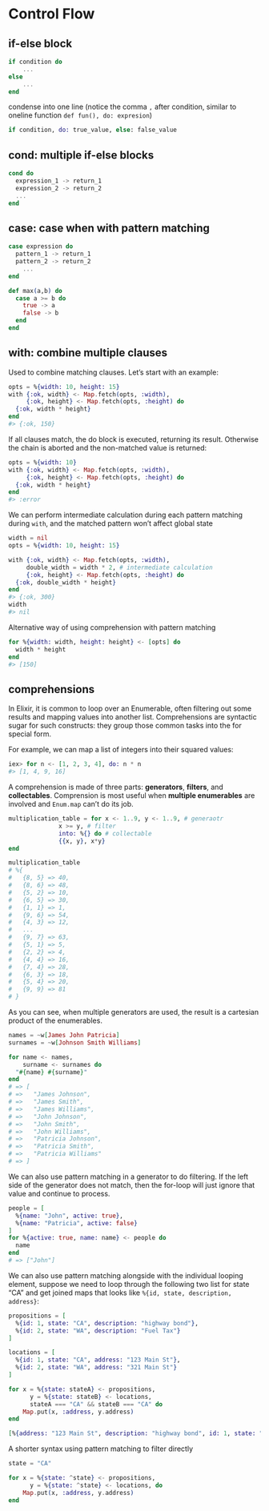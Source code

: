 # Control Flow

## if-else block

```elixir
if condition do
    ...
else
    ...
end
```

condense into one line (notice the comma `,` after condition, similar to oneline function `def fun(), do: expresion`)

```elixir
if condition, do: true_value, else: false_value
```


## cond: multiple if-else blocks

```elixir
cond do
  expression_1 -> return_1
  expression_2 -> return_2
  ...
end
```

## case: case when with pattern matching

```elixir
case expression do
  pattern_1 -> return_1
  pattern_2 -> return_2
    ...
end
```

```elixir
def max(a,b) do
  case a >= b do
    true -> a
    false -> b
  end
end
```

## with: combine multiple clauses

Used to combine matching clauses. Let's start with an example:

```elixir
opts = %{width: 10, height: 15}
with {:ok, width} <- Map.fetch(opts, :width),
     {:ok, height} <- Map.fetch(opts, :height) do
  {:ok, width * height}
end
#> {:ok, 150}
```

If all clauses match, the do block is executed, returning its result. Otherwise the chain is aborted and the non-matched value is returned:

```elixir
opts = %{width: 10}
with {:ok, width} <- Map.fetch(opts, :width),
     {:ok, height} <- Map.fetch(opts, :height) do
  {:ok, width * height}
end
#> :error
```

We can perform intermediate calculation during each pattern matching during `with`, and the matched pattern won't affect global state

```elixir
width = nil
opts = %{width: 10, height: 15}

with {:ok, width} <- Map.fetch(opts, :width),
     double_width = width * 2, # intermediate calculation
     {:ok, height} <- Map.fetch(opts, :height) do
  {:ok, double_width * height}
end
#> {:ok, 300}
width
#> nil
```

Alternative way of using comprehension with pattern matching

```elixir
for %{width: width, height: height} <- [opts] do
  width * height
end
#> [150]
```

## comprehensions

In Elixir, it is common to loop over an Enumerable, often filtering out some results and mapping values into another list. Comprehensions are syntactic sugar for such constructs: they group those common tasks into the for special form.

For example, we can map a list of integers into their squared values:

```elixir
iex> for n <- [1, 2, 3, 4], do: n * n
#> [1, 4, 9, 16]
```

A comprehension is made of three parts: **generators**, **filters**, and **collectables**. Comprension is most useful when **multiple enumerables** are involved and `Enum.map` can't do its job.

```elixir
multiplication_table = for x <- 1..9, y <- 1..9, # generaotr
              x >= y, # filter
              into: %{} do # collectable
              {{x, y}, x*y}
end

multiplication_table
# %{
#   {8, 5} => 40,
#   {8, 6} => 48,
#   {5, 2} => 10,
#   {6, 5} => 30,
#   {1, 1} => 1,
#   {9, 6} => 54,
#   {4, 3} => 12,
#   ...
#   {9, 7} => 63,
#   {5, 1} => 5,
#   {2, 2} => 4,
#   {4, 4} => 16,
#   {7, 4} => 28,
#   {6, 3} => 18,
#   {5, 4} => 20,
#   {9, 9} => 81
# }
```

As you can see, when multiple generators are used, the result is a cartesian product of the enumerables.

```elixir
names = ~w[James John Patricia]
surnames = ~w[Johnson Smith Williams]

for name <- names,
    surname <- surnames do
  "#{name} #{surname}"
end
# => [
# =>   "James Johnson",
# =>   "James Smith",
# =>   "James Williams",
# =>   "John Johnson",
# =>   "John Smith",
# =>   "John Williams",
# =>   "Patricia Johnson",
# =>   "Patricia Smith",
# =>   "Patricia Williams"
# => ]
```

We can also use pattern matching in a generator to do filtering. If the left side of the generator does not match, then the for-loop will just ignore that value and continue to process.

```elixir
people = [
  %{name: "John", active: true},
  %{name: "Patricia", active: false}
]
for %{active: true, name: name} <- people do
  name
end
# => ["John"]
```

We can also use pattern matching alongside with the individual looping element, suppose we need to loop through the following two list for state "CA" and get joined maps that looks like `%{id, state, description, address}`:

```elixir
propositions = [
  %{id: 1, state: "CA", description: "highway bond"},
  %{id: 2, state: "WA", description: "Fuel Tax"}
]

locations = [
  %{id: 1, state: "CA", address: "123 Main St"},
  %{id: 2, state: "WA", address: "321 Main St"}
]

for x = %{state: stateA} <- propositions,
      y = %{state: stateB} <- locations,
      stateA === "CA" && stateB === "CA" do
    Map.put(x, :address, y.address)
end

[%{address: "123 Main St", description: "highway bond", id: 1, state: "CA"}]
```


A shorter syntax using pattern matching to filter directly

```elixir
state = "CA"

for x = %{state: ^state} <- propositions,
      y = %{state: ^state} <- locations, do
    Map.put(x, :address, y.address)
end
```